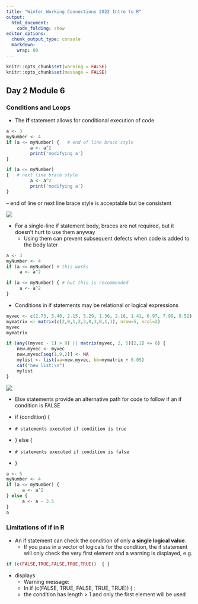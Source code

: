 ```yaml
---
title: "Winter Working Connections 2022 Intro to R"
output:
  html_document:
    code_folding: show
editor_options:
  chunk_output_type: console
  markdown: 
    wrap: 80
---
```


```r
knitr::opts_chunk$set(warning = FALSE)
knitr::opts_chunk$set(message = FALSE)
```

## Day 2 Module 6

### Conditions and Loops

- The **if** statement allows for conditional execution of code

```r
a <- 3
myNumber <- 4
if (a <= myNumber) {   # end of line brace style
         a <- a^2
         print('modifying a')
}

if (a <= myNumber) 
{   # next line brace style
         a <- a^2
         print('modifying a')
}
```

-- end of line or next line brace style is acceptable but be consistent

![](images/brace-indentation.png)

- For a single-line if statement body, braces are not required, but it doesn't hurt to use them anyway
  - Using them can prevent subsequent defects when code is added to the body later
  
```r
a <- 3
myNumber <- 4
if (a <= myNumber) # this works
     a <- a^2

if (a <= myNumber) { # but this is recommended
     a <- a^2
}
```

- Conditions in if statements may be relational or logical expressions

```r
myvec <- c(2.73, 5.40, 2.15, 5.29, 1.36, 2.16, 1.41, 6.97, 7.99, 9.52)
mymatrix <- matrix(c(2,0,1,2,3,0,3,0,1,1), nrow=5, ncol=2)
myvec
mymatrix

if (any((myvec - 1) > 9) || matrix(myvec, 2, 5)[2,1] <= 6) {
    new.myvec <- myvec
    new.myvec[seq(1,9,2)] <- NA
    mylist <- list(aa=new.myvec, bb=mymatrix + 0.05)
    cat("new list:\n")
    mylist
}
```

![](images/if-statement-explained.png)

- Else statements provide an alternative path for code to follow if an if condition is FALSE

- if (condition) {
-     # statements executed if condition is true
- } else {
-     # statements executed if condition is false
- }

```r
a <- 5
myNumber <- 4
if (a <= myNumber) {
      a <- a^2
} else {
      a <- a - 3.5
}
a
```

### Limitations of if in R

- An if statement can check the condition of only **a single logical value**.
  - If you pass in a vector of logicals for the condition, the if statement will only check the very first element and a warning is displayed, e.g.

```r
if (c(FALSE,TRUE,FALSE,TRUE,TRUE))  { }
```

- displays
  - Warning message:
  - In if (c(FALSE, TRUE, FALSE, TRUE, TRUE)) { :
  - the condition has length > 1 and only the first element will be used